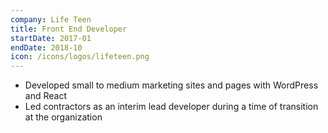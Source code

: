 ```yaml
---
company: Life Teen
title: Front End Developer
startDate: 2017-01
endDate: 2018-10
icon: /icons/logos/lifeteen.png
---
```


- Developed small to medium marketing sites and pages with WordPress and React
- Led contractors as an interim lead developer during a time of transition at the organization
